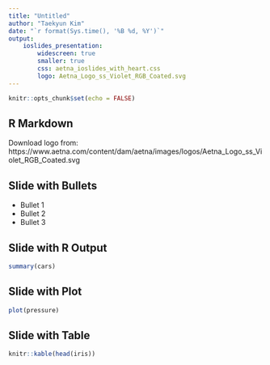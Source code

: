 ```yaml
---
title: "Untitled"
author: "Taekyun Kim"
date: "`r format(Sys.time(), '%B %d, %Y')`"
output: 
    ioslides_presentation:
        widescreen: true
        smaller: true
        css: aetna_ioslides_with_heart.css
        logo: Aetna_Logo_ss_Violet_RGB_Coated.svg
---
```


```r
knitr::opts_chunk$set(echo = FALSE)
```

## R Markdown

Download logo from: https://www.aetna.com/content/dam/aetna/images/logos/Aetna_Logo_ss_Violet_RGB_Coated.svg

## Slide with Bullets

- Bullet 1
- Bullet 2
- Bullet 3

## Slide with R Output

```r
summary(cars)
```

## Slide with Plot

```r
plot(pressure)
```


## Slide with Table

```r
knitr::kable(head(iris))
```

